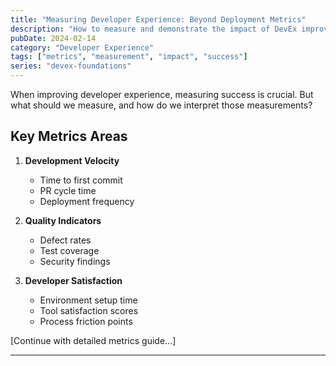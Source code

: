 ```yaml
---
title: "Measuring Developer Experience: Beyond Deployment Metrics"
description: "How to measure and demonstrate the impact of DevEx improvements"
pubDate: 2024-02-14
category: "Developer Experience"
tags: ["metrics", "measurement", "impact", "success"]
series: "devex-foundations"
---
```


When improving developer experience, measuring success is crucial. But what should we measure, and how do we interpret those measurements?

## Key Metrics Areas

1. **Development Velocity**

   - Time to first commit
   - PR cycle time
   - Deployment frequency

2. **Quality Indicators**

   - Defect rates
   - Test coverage
   - Security findings

3. **Developer Satisfaction**
   - Environment setup time
   - Tool satisfaction scores
   - Process friction points

[Continue with detailed metrics guide...]

---
